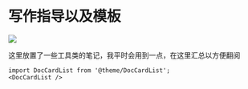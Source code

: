 # 写作指导以及模板


![](https://www.cguardian.com/images/GD-2021-CN006/GD-2021-CN006-008-011/_lastModified1635754269000_/297/l.jpg)

这里放置了一些工具类的笔记，我平时会用到一点，在这里汇总以方便翻阅

<DocCardList />

```
import DocCardList from '@theme/DocCardList';
<DocCardList />
```

